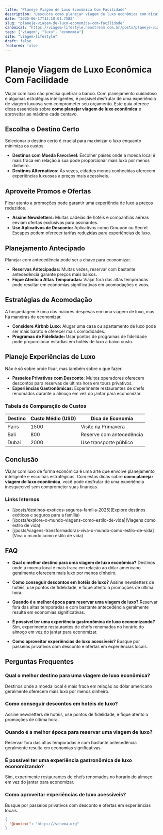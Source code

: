 ```yaml
---
title: "Planeje Viagem de Luxo Econômica Com Facilidade"
description: "Descubra como planejar viagem de luxo econômica com dicas exclusivas para otimizar sua experiência sem comprometer seu orçamento."
date: "2025-06-17T12:18:01.758Z"
slug: "planeje-viagem-de-luxo-economica-com-facilidade"
canonical: "https://viagem-lifestyle.neostream.com.br/posts/planeje-viagem-de-luxo-economica-com-facilidade"
tags: ["viagem", "luxo", "economia"]
site: "viagem-lifestyle"
draft: false
featured: false
---
```


# Planeje Viagem de Luxo Econômica Com Facilidade

Viajar com luxo não precisa quebrar o banco. Com planejamento cuidadoso e algumas estratégias inteligentes, é possível desfrutar de uma experiência de viagem luxuosa sem comprometer seu orçamento. Este guia oferece dicas essenciais sobre **como planejar viagem de luxo econômica** e aproveitar ao máximo cada centavo.

## Escolha o Destino Certo

Selecionar o destino certo é crucial para maximizar o luxo enquanto minimiza os custos.

- **Destinos com Moeda Favorável:** Escolher países onde a moeda local é mais fraca em relação à sua pode proporcionar mais luxo por menos dinheiro.
- **Destinos Alternativos:** Às vezes, cidades menos conhecidas oferecem experiências luxuosas a preços mais acessíveis.

## Aproveite Promos e Ofertas

Ficar atento a promoções pode garantir uma experiência de luxo a preços reduzidos.

- **Assine Newsletters:** Muitas cadeias de hotéis e companhias aéreas enviam ofertas exclusivas para assinantes.
- **Use Aplicativos de Desconto:** Aplicativos como Groupon ou Secret Escapes podem oferecer tarifas reduzidas para experiências de luxo.

## Planejamento Antecipado

Planejar com antecedência pode ser a chave para economizar.

- **Reservas Antecipadas:** Muitas vezes, reservar com bastante antecedência garante preços mais baixos.
- **Fique Atento a Altas Temporadas:** Viajar fora das altas temporadas pode resultar em economias significativas em acomodações e voos.

## Estratégias de Acomodação

A hospedagem é uma das maiores despesas em uma viagem de luxo, mas há maneiras de economizar.

- **Considere Airbnb Luxo:** Alugar uma casa ou apartamento de luxo pode ser mais barato e oferecer mais comodidades.
- **Programas de Fidelidade:** Usar pontos de programas de fidelidade pode proporcionar estadias em hotéis de luxo a baixo custo.

## Planeje Experiências de Luxo

Não é só sobre onde ficar, mas também sobre o que fazer.

- **Passeios Privativos com Desconto:** Muitos operadores oferecem descontos para reservas de última hora em tours privativos.
- **Experiências Gastronômicas:** Experimente restaurantes de chefs renomados durante o almoço em vez do jantar para economizar.

### Tabela de Comparação de Custos

| Destino         | Custo Médio (USD) | Dica de Economia             |
|-----------------|-------------------|------------------------------|
| Paris           | 1500              | Visite na Primavera          |
| Bali            | 800               | Reserve com antecedência     |
| Dubai           | 2000              | Use transporte público       |

## Conclusão

Viajar com luxo de forma econômica é uma arte que envolve planejamento inteligente e escolhas estratégicas. Com estas dicas sobre **como planejar viagem de luxo econômica**, você pode desfrutar de uma experiência inesquecível sem comprometer suas finanças.

### Links Internos
- [/posts/destinos-exoticos-seguros-familia-2025](Explore destinos exóticos e seguros para a família)
- [/posts/explore-o-mundo-viagens-como-estilo-de-vida](Viagens como estilo de vida)
- [/posts/viagens-transformadoras-viva-o-mundo-como-estilo-de-vida](Viva o mundo como estilo de vida)

## FAQ

- **Qual o melhor destino para uma viagem de luxo econômica?**
  Destinos onde a moeda local é mais fraca em relação ao dólar americano geralmente oferecem mais luxo por menos dinheiro.

- **Como conseguir descontos em hotéis de luxo?**
  Assine newsletters de hotéis, use pontos de fidelidade, e fique atento a promoções de última hora.

- **Quando é a melhor época para reservar uma viagem de luxo?**
  Reservar fora das altas temporadas e com bastante antecedência geralmente resulta em economias significativas.

- **É possível ter uma experiência gastronômica de luxo economizando?**
  Sim, experimente restaurantes de chefs renomados no horário do almoço em vez do jantar para economizar.

- **Como aproveitar experiências de luxo acessíveis?**
  Busque por passeios privativos com desconto e ofertas em experiências locais.

## Perguntas Frequentes

### Qual o melhor destino para uma viagem de luxo econômica?
Destinos onde a moeda local é mais fraca em relação ao dólar americano geralmente oferecem mais luxo por menos dinheiro.

### Como conseguir descontos em hotéis de luxo?
Assine newsletters de hotéis, use pontos de fidelidade, e fique atento a promoções de última hora.

### Quando é a melhor época para reservar uma viagem de luxo?
Reservar fora das altas temporadas e com bastante antecedência geralmente resulta em economias significativas.

### É possível ter uma experiência gastronômica de luxo economizando?
Sim, experimente restaurantes de chefs renomados no horário do almoço em vez do jantar para economizar.

### Como aproveitar experiências de luxo acessíveis?
Busque por passeios privativos com desconto e ofertas em experiências locais.

```json
{
  "@context": "https://schema.org"
}
```